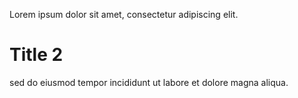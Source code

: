 <Block maxWidth="1080px" margin="0 auto" textAlign="center">

Lorem ipsum dolor sit amet, consectetur adipiscing elit.



# Title 2



sed do eiusmod tempor incididunt ut labore et dolore magna aliqua.

</Block>